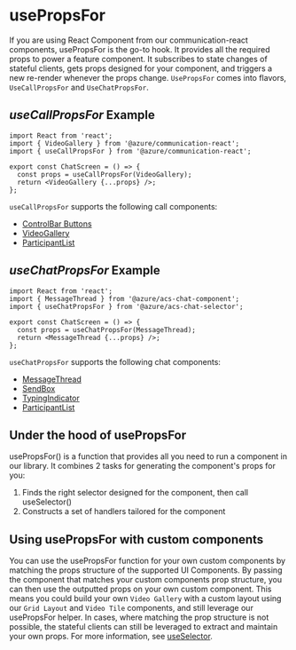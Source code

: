 
<Meta title="Stateful Client/React Hooks/UsePropsFor" />

# usePropsFor <a name="usePropsFor"></a>

If you are using React Component from our communication-react components, usePropsFor is the go-to hook.
It provides all the required props to power a feature component.
It subscribes to state changes of stateful clients, gets props designed for your component, and triggers a new re-render whenever the props change.
`UsePropsFor` comes into flavors, `UseCallPropsFor` and `UseChatPropsFor`.

## _useCallPropsFor_ Example

```tsx
import React from 'react';
import { VideoGallery } from '@azure/communication-react';
import { useCallPropsFor } from '@azure/communication-react';

export const ChatScreen = () => {
  const props = useCallPropsFor(VideoGallery);
  return <VideoGallery {...props} />;
};
```

`useCallPropsFor` supports the following call components:

- [ControlBar Buttons](/?path=/docs/ui-components-controlbar--control-bar-component)
- [VideoGallery](/?path=/docs/ui-components-video-gallery--video-gallery)
- [ParticipantList](/?path=/docs/ui-components-participant-list--participant-list)

## _useChatPropsFor_ Example

```tsx
import React from 'react';
import { MessageThread } from '@azure/acs-chat-component';
import { useChatPropsFor } from '@azure/acs-chat-selector';

export const ChatScreen = () => {
  const props = useChatPropsFor(MessageThread);
  return <MessageThread {...props} />;
};
```

`useChatPropsFor` supports the following chat components:

- [MessageThread](/?path=/docs/ui-components-message-thread--message-thread)
- [SendBox](/?path=/docs/ui-components-send-box--send-box)
- [TypingIndicator](/?path=/docs/ui-components-typing-indicator--typing-indicator)
- [ParticipantList](/?path=/docs/ui-components-participant-list--participant-list)

## Under the hood of usePropsFor

usePropsFor() is a function that provides all you need to run a component in our library.
It combines 2 tasks for generating the component's props for you:

1. Finds the right selector designed for the component, then call useSelector()
2. Constructs a set of handlers tailored for the component

## Using usePropsFor with custom components

You can use the usePropsFor function for your own custom components by matching the props structure of the supported UI Components.
By passing the component that matches your custom components prop structure, you can then use the outputted props on your own custom component.
This means you could build your own `Video Gallery` with a custom layout using our `Grid Layout` and `Video Tile` components, and still leverage our usePropsFor helper.
In cases, where matching the prop structure is not possible, the stateful clients can still be leveraged to extract and maintain your own props.
For more information, see [useSelector](/?path=/docs/stateful-client-react-hooks-useselector--page).

